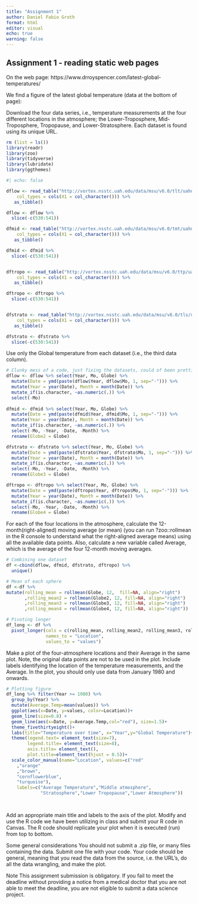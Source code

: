 ```yaml
---
title: "Assignment 1"
author: Daniel Fabio Groth
format: html
editor: visual
echo: true
warning: false
---
```


## Assignment 1 - reading static web pages

On the web page: https://www.drroyspencer.com/latest-global-temperatures/

We find a figure of the latest global temperature (data at the bottom of page):

Download the four data series, i.e., temperature measurements at the four different locations in the atmosphere; the Lower-Troposphere, Mid-Troposphere, Tropopause, and Lower-Stratosphere. Each dataset is found using its unique URL.

```r
rm (list = ls())
library(readr)
library(zoo)
library(tidyverse)
library(lubridate)
library(ggthemes)
```

```r
#| echo: false

dflow <- read_table("http://vortex.nsstc.uah.edu/data/msu/v6.0/tlt/uahncdc_lt_6.0.txt", 
    col_types = cols(X1 = col_character())) %>%
   as_tibble()

dflow <- dflow %>%
  slice(-c(530:541))

dfmid <- read_table("http://vortex.nsstc.uah.edu/data/msu/v6.0/tmt/uahncdc_mt_6.0.txt", 
    col_types = cols(X1 = col_character())) %>%
   as_tibble()

dfmid <- dfmid %>%
  slice(-c(530:541))


dftropo <- read_table("http://vortex.nsstc.uah.edu/data/msu/v6.0/ttp/uahncdc_tp_6.0.txt", 
    col_types = cols(X1 = col_character())) %>%
   as_tibble()

dftropo <- dftropo %>%
  slice(-c(530:541))


dfstrato <- read_table("http://vortex.nsstc.uah.edu/data/msu/v6.0/tls/uahncdc_ls_6.0.txt", 
    col_types = cols(X1 = col_character())) %>%
   as_tibble()

dfstrato <- dfstrato %>%
  slice(-c(530:541))
```

Use only the Global temperature from each dataset (i.e., the third data column).

```r

# Clunky mess of a code, just fixing the datasets, could of been prettier
dflow <- dflow %>% select(Year, Mo, Globe) %>% 
  mutate(Date = ymd(paste(dflow$Year, dflow$Mo, 1, sep="-"))) %>% 
  mutate(Year = year(Date), Month = month(Date)) %>%
  mutate_if(is.character, ~as.numeric(.)) %>%
  select(-Mo)
  
dfmid <- dfmid %>% select(Year, Mo, Globe) %>% 
  mutate(Date = ymd(paste(dfmid$Year, dfmid$Mo, 1, sep="-"))) %>% 
  mutate(Year = year(Date), Month = month(Date)) %>%
  mutate_if(is.character, ~as.numeric(.)) %>%
  select(-Mo, -Year, -Date, -Month) %>%
  rename(Globe2 = Globe)

dfstrato <- dfstrato %>% select(Year, Mo, Globe) %>% 
  mutate(Date = ymd(paste(dfstrato$Year, dfstrato$Mo, 1, sep="-"))) %>% 
  mutate(Year = year(Date), Month = month(Date)) %>%
  mutate_if(is.character, ~as.numeric(.)) %>%
  select(-Mo, -Year, -Date, -Month) %>%
  rename(Globe3 = Globe)

dftropo <- dftropo %>% select(Year, Mo, Globe) %>% 
  mutate(Date = ymd(paste(dftropo$Year, dftropo$Mo, 1, sep="-"))) %>% 
  mutate(Year = year(Date), Month = month(Date)) %>%
  mutate_if(is.character, ~as.numeric(.)) %>%
  select(-Mo, -Year, -Date, -Month) %>%
  rename(Globe4 = Globe)
```

For each of the four locations in the atmosphere, calculate the 12-month(right-aligned) moving average (or mean) (you can run ?zoo::rollmean in the R console to understand what the right-aligned average means) using all the available data points. Also, calculate a new variable called Average, which is the average of the four 12-month moving averages.

```r
# Combining one dataset
df <-cbind(dflow, dfmid, dfstrato, dftropo) %>%
  unique()

# Mean of each sphere
df <-df %>%
mutate(rolling_mean = rollmean(Globe, 12,  fill=NA, align="right")
       ,rolling_mean2 = rollmean(Globe2, 12, fill=NA, align="right")
       ,rolling_mean3 = rollmean(Globe3, 12, fill=NA, align="right")
       ,rolling_mean4 = rollmean(Globe4, 12, fill=NA, align="right"))
```

```r
# Pivoting longer
df_long <- df %>%
  pivot_longer(cols = c(rolling_mean, rolling_mean2, rolling_mean3, rolling_mean4), 
               names_to = "Location", 
               values_to = "values")
```

Make a plot of the four-atmosphere locations and their Average in the same plot. Note, the original data points are not to be used in the plot. Include labels identifying the location of the temperature measurements, and the Average. In the plot, you should only use data from January 1980 and onwards.

```r
# Plotting figure
df_long %>% filter(Year >= 1980) %>% 
  group_by(Year) %>% 
  mutate(Average.Temp=mean(values)) %>%
  ggplot(aes(x=Date, y=values, color=Location))+ 
  geom_line(size=0.8) +
  geom_line(aes(x=Date, y=Average.Temp,col="red"), size=1.5)+
  theme_fivethirtyeight()+
  labs(title="Temperature over time", x="Year",y="Global Temperature")+
  theme(legend.text= element_text(size=7),
        legend.title= element_text(size=8),
        axis.title= element_text(),
        plot.title=element_text(hjust = 0.5))+
  scale_color_manual(name="Location", values=c("red"
    ,"orange"
    ,"brown",
    "cornflowerblue",
    "turquoise"), 
    labels=c("Average Temperature","Middle atmosphere",
             "Stratosphere","Lower Tropopause","Lower Atmosphere"))

  
```

Add an appropriate main title and labels to the axis of the plot. Modify and use the R code we have been utilizing in class and submit your R code in Canvas. The R code should replicate your plot when it is executed (run) from top to bottom.

Some general considerations You should not submit a .zip file, or many files containing the data. Submit one file with your code. Your code should be general, meaning that you read the data from the source, i.e. the URL's, do all the data wrangling, and make the plot.

Note This assignment submission is obligatory. If you fail to meet the deadline without providing a notice from a medical doctor that you are not able to meet the deadline, you are not eligible to submit a data science project.
